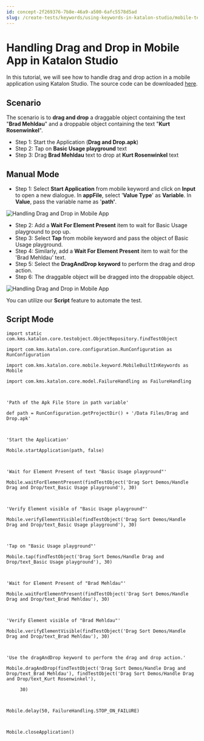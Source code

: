 ```yaml
---
id: concept-2f269376-7b8e-46a9-a500-6afc5578d5ad
slug: /create-tests/keywords/using-keywords-in-katalon-studio/mobile-testing/handling-drag-and-drop-in-mobile-app-in-katalon-studio
---
```


# Handling Drag and Drop in Mobile App in Katalon Studio

In this tutorial, we will see how to handle drag and drop action in a mobile application using Katalon Studio. The source code can be downloaded [here](https://github.com/katalon-studio/katalon-mobile-automation/blob/master/Data%20Files/Drag%20and%20Drop.apk).

## Scenario

The scenario is to **drag and drop** a draggable object containing the text "**Brad Mehldau**" and a droppable object containing the text "**Kurt Rosenwinkel**".

-   Step 1: Start the Application \(**Drag and Drop.apk**\)
-   Step 2: Tap on **Basic Usage playground** text
-   Step 3: Drag **Brad Mehldau** text to drop at **Kurt Rosenwinkel** text

## Manual Mode

-   Step 1: Select **Start Application** from mobile keyword and click on **Input** to open a new dialogue. In **appFile**, select '**Value Type**' as **Variable**. In **Value**, pass the variable name as '**path'**.

<img src="https://github.com/katalon-studio/docs-images/raw/master/katalon-studio/tutorials/handle_drag_drop_mobile_app/Handling-Drag-and-Drop-in-Mobile-App.png" alt="Handling Drag and Drop in Mobile App" />

-   Step 2: Add a **Wait For Element Present** item to wait for Basic Usage playground to pop up.
-   Step 3: Select **Tap** from mobile keyword and pass the object of Basic Usage playground.
-   Step 4: Similarly, add a **Wait For Element Present** item to wait for the 'Brad Mehldau' text.
-   Step 5: Select the **DragAndDrop** **keyword** to perform the drag and drop action.
-   Step 6: The draggable object will be dragged into the droppable object.

<img src="https://github.com/katalon-studio/docs-images/raw/master/katalon-studio/tutorials/handle_drag_drop_mobile_app/Handling-Drag-and-Drop-in-Mobile-App-6.png" alt="Handling Drag and Drop in Mobile App" />

You can utilize our **Script** feature to automate the test.

## Script Mode

```
import static com.kms.katalon.core.testobject.ObjectRepository.findTestObject
 
import com.kms.katalon.core.configuration.RunConfiguration as RunConfiguration
 
import com.kms.katalon.core.mobile.keyword.MobileBuiltInKeywords as Mobile
 
import com.kms.katalon.core.model.FailureHandling as FailureHandling
 
 
 
'Path of the Apk File Store in path variable'
 
def path = RunConfiguration.getProjectDir() + '/Data Files/Drag and Drop.apk'
 
 
 
'Start the Application'
 
Mobile.startApplication(path, false)
 
 
 
'Wait for Element Present of text "Basic Usage playground"'
 
Mobile.waitForElementPresent(findTestObject('Drag Sort Demos/Handle Drag and Drop/text_Basic Usage playground'), 30)
 
 
 
'Verify Element visible of "Basic Usage playground"'
 
Mobile.verifyElementVisible(findTestObject('Drag Sort Demos/Handle Drag and Drop/text_Basic Usage playground'), 30)
 
 
 
'Tap on "Basic Usage playground"'
 
Mobile.tap(findTestObject('Drag Sort Demos/Handle Drag and Drop/text_Basic Usage playground'), 30)
 
 
 
'Wait for Element Present of "Brad Mehldau"'
 
Mobile.waitForElementPresent(findTestObject('Drag Sort Demos/Handle Drag and Drop/text_Brad Mehldau'), 30)
 
 
 
'Verify Element visible of "Brad Mehldau"'
 
Mobile.verifyElementVisible(findTestObject('Drag Sort Demos/Handle Drag and Drop/text_Brad Mehldau'), 30)
 
 
 
'Use the dragAndDrop keyword to perform the drag and drop action.'
 
Mobile.dragAndDrop(findTestObject('Drag Sort Demos/Handle Drag and Drop/text_Brad Mehldau'), findTestObject('Drag Sort Demos/Handle Drag and Drop/text_Kurt Rosenwinkel'),
 
     30)
 
 
 
Mobile.delay(50, FailureHandling.STOP_ON_FAILURE)
 
 
 
Mobile.closeApplication()


```